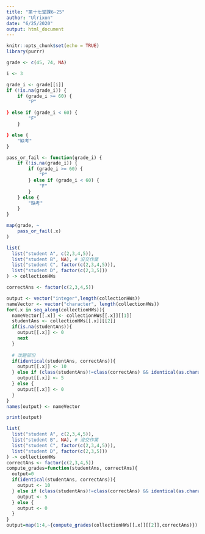 ```yaml
---
title: "第十七堂課6-25"
author: "Ulrixon"
date: "6/25/2020"
output: html_document
---
```


```r
knitr::opts_chunk$set(echo = TRUE)
library(purrr)
```

```r
grade <- c(45, 74, NA)

i <- 3

grade_i <- grade[[i]]
if (!is.na(grade_i)) {
    if (grade_i >= 60) {
        "P"
```


```r
} else if (grade_i < 60) {
        "F"
    }
```


```r
} else {
    "缺考"
}
```

```r
pass_or_fail <- function(grade_i) {
    if (!is.na(grade_i)) {
        if (grade_i >= 60) {
            "P"
        } else if (grade_i < 60) {
            "F"
        }
    } else {
        "缺考"
    }
}

```

```r
map(grade, ~
    pass_or_fail(.x)
)
```

```r
list(
  list("student A", c(2,3,4,5)),
  list("student B", NA), # 沒交作業
  list("student C", factor(c(2,3,4,5))),
  list("student D", factor(c(2,3,5)))
) -> collectionHWs

correctAns <- factor(c(2,3,4,5))

output <- vector("integer",length(collectionHWs))
nameVector <- vector("character", length(collectionHWs))
for(.x in seq_along(collectionHWs)){
  nameVector[[.x]] <- collectionHWs[[.x]][[1]]
  studentAns <- collectionHWs[[.x]][[2]] 
  if(is.na(studentAns)){
    output[[.x]] <- 0
    next
  } 
  
  # 改題部份
  if(identical(studentAns, correctAns)){
    output[[.x]] <- 10
  } else if (class(studentAns)!=class(correctAns) && identical(as.character(studentAns),as.character(correctAns))) {
    output[[.x]] <- 5
  } else {
    output[[.x]] <- 0
  }
}
names(output) <- nameVector

print(output)
```

```r
list(
  list("student A", c(2,3,4,5)),
  list("student B", NA), # 沒交作業
  list("student C", factor(c(2,3,4,5))),
  list("student D", factor(c(2,3,5)))
) -> collectionHWs
correctAns <- factor(c(2,3,4,5))
compute_grades=function(studentAns, correctAns){
  output=0
  if(identical(studentAns, correctAns)){
    output <- 10
  } else if (class(studentAns)!=class(correctAns) && identical(as.character(studentAns),as.character(correctAns))) {
    output <- 5
  } else {
    output <- 0
  }
}
output=map(1:4,~{compute_grades(collectionHWs[[.x]][[2]],correctAns)})
```

